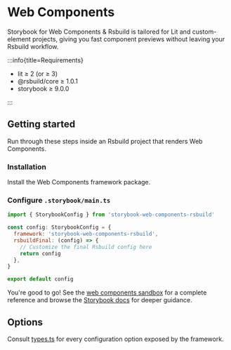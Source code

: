 
# Web Components

Storybook for Web Components & Rsbuild is tailored for Lit and custom-element projects, giving you fast component previews without leaving your Rsbuild workflow.

:::info{title=Requirements}

- lit ≥ 2 (or ≥ 3)
- @rsbuild/core ≥ 1.0.1
- storybook ≥ 9.0.0

:::

## Getting started

Run through these steps inside an Rsbuild project that renders Web Components.

### Installation

Install the Web Components framework package.

<PackageManagerTabs command="install storybook-web-components-rsbuild -D" />

### Configure `.storybook/main.ts`

```js
import { StorybookConfig } from 'storybook-web-components-rsbuild'

const config: StorybookConfig = {
  framework: 'storybook-web-components-rsbuild',
  rsbuildFinal: (config) => {
    // Customize the final Rsbuild config here
    return config
  },
}

export default config
```

You're good to go! See the [web components sandbox](https://github.com/rspack-contrib/storybook-rsbuild/blob/main/sandboxes/web-components) for a complete reference and browse the [Storybook docs](https://storybook.js.org/docs) for deeper guidance.

## Options

Consult [types.ts](https://github.com/rspack-contrib/storybook-rsbuild/blob/main/packages/framework-web-components/src/types.ts) for every configuration option exposed by the framework.
